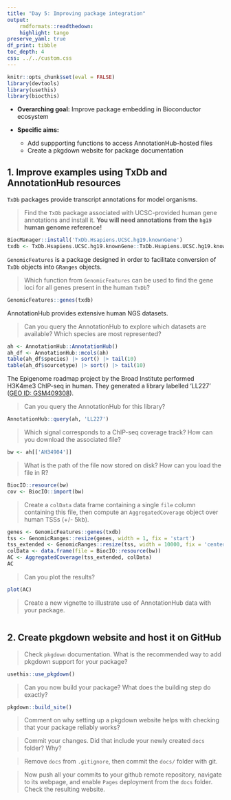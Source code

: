 ```yaml
---
title: "Day 5: Improving package integration"
output:
    rmdformats::readthedown:
    highlight: tango
preserve_yaml: true
df_print: tibble
toc_depth: 4
css: ../../custom.css
---
```


```r
knitr::opts_chunk$set(eval = FALSE)
library(devtools)
library(usethis)
library(biocthis)
```

- **Overarching goal:** Improve package embedding in Bioconductor ecosystem
- **Specific aims:**

    - Add suppporting functions to access AnnotationHub-hosted files
    - Create a pkgdown website for package documentation

## 1. Improve examples using TxDb and AnnotationHub resources

`TxDb` packages provide transcript annotations for model organisms. 

> Find the `TxDb` package associated with UCSC-provided human gene annotations and 
install it. **You will need annotations from the `hg19` human genome reference!**

```r
BiocManager::install('TxDb.Hsapiens.UCSC.hg19.knownGene')
txdb <- TxDb.Hsapiens.UCSC.hg19.knownGene::TxDb.Hsapiens.UCSC.hg19.knownGene
```

`GenomicFeatures` is a package designed in order to facilitate conversion of 
`TxDb` objects into `GRanges` objects. 

> Which function from `GenomicFeatures` can be used to find the gene loci for all genes present in the human `TxDb`? 

```r
GenomicFeatures::genes(txdb)
```

AnnotationHub provides extensive human NGS datasets. 

> Can you query the AnnotationHub to explore which datasets are available? 
Which species are most represented? 

```r
ah <- AnnotationHub::AnnotationHub()
ah_df <- AnnotationHub::mcols(ah)
table(ah_df$species) |> sort() |> tail(10)
table(ah_df$sourcetype) |> sort() |> tail(10)
```

The Epigenome roadmap project by the Broad Institute performed H3K4me3 ChIP-seq
in human. They generated a library labelled 'LL227' ([GEO ID: GSM409308](https://www.ncbi.nlm.nih.gov/geo/query/acc.cgi?acc=GSM409308)).

> Can you query the AnnotationHub for this library?

```r
AnnotationHub::query(ah, 'LL227')
```

> Which signal corresponds to a ChIP-seq coverage track? How can you download the associated file? 

```r
bw <- ah[['AH34904']]
```

> What is the path of the file now stored on disk? How can you load the file in R? 

```r
BiocIO::resource(bw)
cov <- BiocIO::import(bw)
```

> Create a `colData` data frame containing a single `file` column containing this file,
then compute an `AggregatedCoverage` object over human TSSs (+/- 5kb). 

```r
genes <- GenomicFeatures::genes(txdb)
tss <- GenomicRanges::resize(genes, width = 1, fix = 'start')
tss_extended <- GenomicRanges::resize(tss, width = 10000, fix = 'center')
colData <- data.frame(file = BiocIO::resource(bw))
AC <- AggregatedCoverage(tss_extended, colData)
AC
```

> Can you plot the results? 

```r
plot(AC)
```

> Create a new vignette to illustrate use of AnnotationHub data with your package.

```r

```


## 2. Create pkgdown website and host it on GitHub

> Check `pkgdown` documentation. What is the recommended way to add pkgdown support 
for your package? 

```r
usethis::use_pkgdown()
```

> Can you now build your package? What does the building step do exactly?

```r
pkgdown::build_site()
```

> Comment on why setting up a pkgdown website helps with checking that your package reliably works? 

> Commit your changes. Did that include your newly created `docs` folder? Why? 

> Remove `docs` from `.gitignore`, then commit the `docs/` folder with git. 

> Now push all your commits to your github remote repository, navigate to its webpage, and enable `Pages` deployment from the `docs` folder. Check the resulting website. 